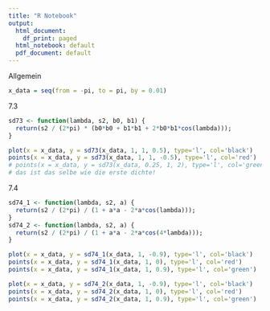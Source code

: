 ```yaml
---
title: "R Notebook"
output:
  html_document:
    df_print: paged
  html_notebook: default
  pdf_document: default
---
```

Allgemein
```r
x_data = seq(from = -pi, to = pi, by = 0.01)
```


7.3
```r
sd73 <- function(lambda, s2, b0, b1) {
  return(s2 / (2*pi) * (b0*b0 + b1*b1 + 2*b0*b1*cos(lambda)));
}

plot(x = x_data, y = sd73(x_data, 1, 1, 0.5), type='l', col='black')
points(x = x_data, y = sd73(x_data, 1, 1, -0.5), type='l', col='red')
# points(x = x_data, y = sd73(x_data, 0.25, 1, 2), type='l', col='green')
# das ist das selbe wie die erste dichte!
```

7.4
```r
sd74_1 <- function(lambda, s2, a) {
  return(s2 / (2*pi) / (1 + a*a - 2*a*cos(lambda)));
}
sd74_2 <- function(lambda, s2, a) {
  return(s2 / (2*pi) / (1 + a*a - 2*a*cos(4*lambda)));
}

plot(x = x_data, y = sd74_1(x_data, 1, -0.9), type='l', col='black')
points(x = x_data, y = sd74_1(x_data, 1, 0), type='l', col='red')
points(x = x_data, y = sd74_1(x_data, 1, 0.9), type='l', col='green')

plot(x = x_data, y = sd74_2(x_data, 1, -0.9), type='l', col='black')
points(x = x_data, y = sd74_2(x_data, 1, 0), type='l', col='red')
points(x = x_data, y = sd74_2(x_data, 1, 0.9), type='l', col='green')
```

